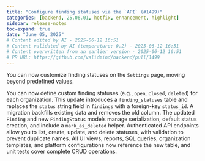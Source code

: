 ```yaml
---
title: "Configure finding statuses via the `API` (#1499)"
categories: [backend, 25.06.01, hotfix, enhancement, highlight]
sidebar: release-notes
toc-expand: true
date: "June 05, 2025"
# Content edited by AI - 2025-06-12 16:51
# Content validated by AI (temperature: 0.2) - 2025-06-12 16:51
# Content overwritten from an earlier version - 2025-06-12 16:51
# PR URL: https://github.com/validmind/backend/pull/1499
---
```


You can now customize finding statuses on the `Settings` page, moving beyond predefined values.

You can now define custom finding statuses (e.g., `open`, `closed`, `deleted`) for each organization. This update introduces a `finding_statuses` table and replaces the `status` string field in `findings` with a foreign-key `status_id`. A migration backfills existing data and removes the old column. The updated `Finding` and new `FindingStatus` models manage serialization, default status creation, and include a `mark_as_deleted` helper. Authenticated API endpoints allow you to list, create, update, and delete statuses, with validation to prevent duplicate names. All UI views, reports, SQL queries, organization templates, and platform configurations now reference the new table, and unit tests cover complete CRUD operations.

<!--- VALIDATION SUMMARY
Content Type: summary (grouped_tex
Validation Status: PASSED
Attempts: 1
Validation Temperature: 0.2
Last Validation: 2025-06-12 16:49:23
Result: The edited content is clear and effectively communicates the changes introduced by the pull request. It maintains the essential details from the original content while improving readability and flow. The technical aspects, such as database changes, model updates, API modifications, and testing, are ...

VALIDATION SUMMARY 2
Content Type: summary (deduplicated_text)
Validation Status: PASSED
Attempts: 1
Validation Temperature: 0.2
Last Validation: 2025-06-12 16:49:36
Result: The edited content effectively condenses the original release notes while maintaining the essential details. It clearly communicates the new feature's functionality and the changes made to the database, models, API, and related components. The language is concise and technical, suitable for the inte...

VALIDATION SUMMARY 3
Content Type: summary (edited_text)
Validation Status: PASSED
Attempts: 1
Validation Temperature: 0.2
Last Validation: 2025-06-12 16:49:39
Result: The edited content is clear and maintains the original meaning while improving readability. There are no serious issues present. The changes made, such as using "e.g." instead of "such as" and slight rephrasing for clarity, are acceptable and enhance the overall quality of the text. The content is r...

VALIDATION SUMMARY 4
Content Type: summary (grouped_text)
Validation Status: PASSED
Attempts: 1
Validation Temperature: 0.2
Last Validation: 2025-06-12 16:49:23
Result: The edited content is clear and effectively communicates the changes introduced by the pull request. It maintains the essential details from the original content while improving readability and flow. The technical aspects, such as database changes, model updates, API modifications, and testing, are ...

VALIDATION SUMMARY 5
Content Type: summary (deduplicated_text)
Validation Status: PASSED
Attempts: 1
Validation Temperature: 0.2
Last Validation: 2025-06-12 16:49:36
Result: The edited content effectively condenses the original release notes while maintaining the essential details. It clearly communicates the new feature's functionality and the changes made to the database, models, API, and related components. The language is concise and technical, suitable for the inte...

VALIDATION SUMMARY 6
Content Type: summary (edited_text)
Validation Status: PASSED
Attempts: 1
Validation Temperature: 0.2
Last Validation: 2025-06-12 16:49:39
Result: The edited content is clear and maintains the original meaning while improving readability. There are no serious issues present. The changes made, such as using "e.g." instead of "such as" and slight rephrasing for clarity, are acceptable and enhance the overall quality of the text. The content is r...

VALIDATION SUMMARY 7
Content Type: notes (grouped_text)
Validation Status: PASSED
Attempts: 1
Validation Temperature: 0.2
Last Validation: 2025-06-12 16:49:42
Result: The edited content is clear and effectively communicates the change and its purpose. It provides a concise explanation of the new feature and its benefit to the user. There are no serious issues present. The release note passes.

VALIDATION SUMMARY 8
Content Type: notes (deduplicated_text)
Validation Status: PASSED
Attempts: 1
Validation Temperature: 0.2
Last Validation: 2025-06-12 16:49:46
Result: The edited content is clear and concise, maintaining the essential information from the original. It effectively communicates the new feature of customizing finding statuses on the Settings page. There are no serious issues present, so the content passes.

VALIDATION SUMMARY 9
Content Type: notes (edited_text)
Validation Status: PASSED
Attempts: 1
Validation Temperature: 0.2
Last Validation: 2025-06-12 16:49:47
Result: Both versions of the content effectively convey the same message, with the edited content offering a slightly more dynamic phrasing. There are no serious issues with either version, so the edited content is acceptable for release.

VALIDATION SUMMARY 10
Content Type: summary (grouped_text)
Validation Status: PASSED
Attempts: 1
Validation Temperature: 0.2
Last Validation: 2025-06-12 16:49:23
Result: The edited content is clear and effectively communicates the changes introduced by the pull request. It maintains the essential details from the original content while improving readability and flow. The technical aspects, such as database changes, model updates, API modifications, and testing, are ...

VALIDATION SUMMARY 11
Content Type: summary (deduplicated_text)
Validation Status: PASSED
Attempts: 1
Validation Temperature: 0.2
Last Validation: 2025-06-12 16:49:36
Result: The edited content effectively condenses the original release notes while maintaining the essential details. It clearly communicates the new feature's functionality and the changes made to the database, models, API, and related components. The language is concise and technical, suitable for the inte...

VALIDATION SUMMARY 12
Content Type: summary (edited_text)
Validation Status: PASSED
Attempts: 1
Validation Temperature: 0.2
Last Validation: 2025-06-12 16:49:39
Result: The edited content is clear and maintains the original meaning while improving readability. There are no serious issues present. The changes made, such as using "e.g." instead of "such as" and slight rephrasing for clarity, are acceptable and enhance the overall quality of the text. The content is r...

VALIDATION SUMMARY 13
Content Type: notes (grouped_text)
Validation Status: PASSED
Attempts: 1
Validation Temperature: 0.2
Last Validation: 2025-06-12 16:49:42
Result: The edited content is clear and effectively communicates the change and its purpose. It provides a concise explanation of the new feature and its benefit to the user. There are no serious issues present. The release note passes.

VALIDATION SUMMARY 14
Content Type: notes (deduplicated_text)
Validation Status: PASSED
Attempts: 1
Validation Temperature: 0.2
Last Validation: 2025-06-12 16:49:46
Result: The edited content is clear and concise, maintaining the essential information from the original. It effectively communicates the new feature of customizing finding statuses on the Settings page. There are no serious issues present, so the content passes.

VALIDATION SUMMARY 15
Content Type: notes (edited_text)
Validation Status: PASSED
Attempts: 1
Validation Temperature: 0.2
Last Validation: 2025-06-12 16:49:47
Result: Both versions of the content effectively convey the same message, with the edited content offering a slightly more dynamic phrasing. There are no serious issues with either version, so the edited content is acceptable for release.

VALIDATION SUMMARY 16
Content Type: title
Validation Status: PASSED
Attempts: 1
Validation Temperature: 0.2
Last Validation: 2025-06-12 16:49:49
Result: The edited content is clear and concise, but it omits the reference to the specific task or issue identifier "[SC-10229]". If the identifier is important for tracking or context, it should be included. Otherwise, the edited content is acceptable.
--->
